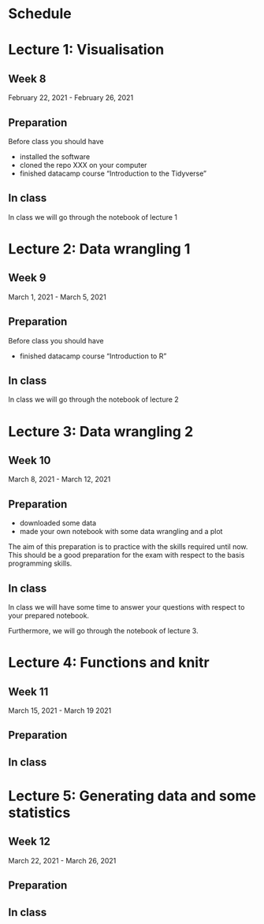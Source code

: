 # Schedule

# Lecture 1: Visualisation

## Week 8

February 22, 2021 - February 26, 2021 

## Preparation

Before class you should have

- installed the software
- cloned the repo XXX on your computer
- finished datacamp course "Introduction to the Tidyverse"

## In class

In class we will go through the notebook of lecture 1



# Lecture 2: Data wrangling 1

## Week 9

March 1, 2021 - March 5, 2021

## Preparation

Before class you should have

- finished datacamp course "Introduction to R"

## In class

In class we will go through the notebook of lecture 2


# Lecture 3: Data wrangling 2

## Week 10

March 8, 2021 - March 12, 2021


## Preparation

- downloaded some data
- made your own notebook with some data wrangling and a plot

The aim of this preparation is to practice  with the skills required until now. This should be a good preparation for the exam with respect to the basis programming skills. 

## In class 

In class we will have some time to answer your questions with respect to your prepared notebook.

Furthermore, we will go through the notebook of lecture 3.


# Lecture 4: Functions and knitr


## Week 11

March 15, 2021 - March 19 2021

## Preparation


## In class



# Lecture 5: Generating data and some statistics


## Week 12

March 22, 2021 - March 26, 2021

## Preparation


## In class




